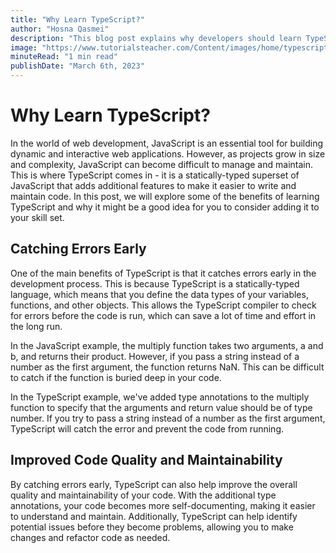 ---
title: "Why Learn TypeScript?"
author: "Hosna Qasmei"
description: "This blog post explains why developers should learn TypeScript and how it can improve the quality and maintainability of their code. It includes examples and code snippets to illustrate the benefits of TypeScript over JavaScript."
image: "https://www.tutorialsteacher.com/Content/images/home/typescript.svg"
minuteRead: "1 min read"
publishDate: "March 6th, 2023"
---

# Why Learn TypeScript?

In the world of web development, JavaScript is an essential tool for building dynamic and interactive web applications. However, as projects grow in size and complexity, JavaScript can become difficult to manage and maintain. This is where TypeScript comes in - it is a statically-typed superset of JavaScript that adds additional features to make it easier to write and maintain code. In this post, we will explore some of the benefits of learning TypeScript and why it might be a good idea for you to consider adding it to your skill set.

## Catching Errors Early

One of the main benefits of TypeScript is that it catches errors early in the development process. This is because TypeScript is a statically-typed language, which means that you define the data types of your variables, functions, and other objects. This allows the TypeScript compiler to check for errors before the code is run, which can save a lot of time and effort in the long run.

In the JavaScript example, the multiply function takes two arguments, a and b, and returns their product. However, if you pass a string instead of a number as the first argument, the function returns NaN. This can be difficult to catch if the function is buried deep in your code.

In the TypeScript example, we've added type annotations to the multiply function to specify that the arguments and return value should be of type number. If you try to pass a string instead of a number as the first argument, TypeScript will catch the error and prevent the code from running.

## Improved Code Quality and Maintainability

By catching errors early, TypeScript can also help improve the overall quality and maintainability of your code. With the additional type annotations, your code becomes more self-documenting, making it easier to understand and maintain. Additionally, TypeScript can help identify potential issues before they become problems, allowing you to make changes and refactor code as needed.
